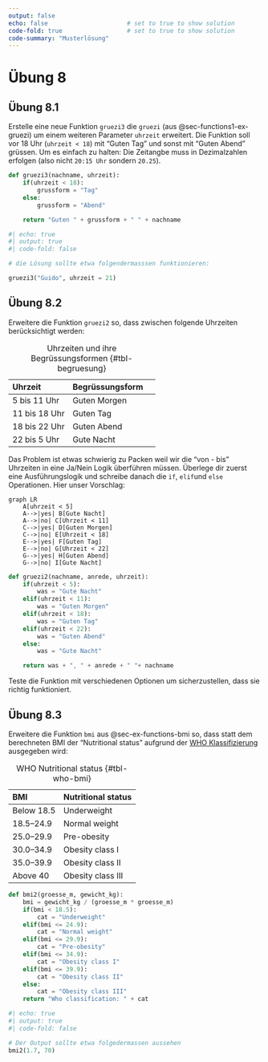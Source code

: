 ```yaml
---
output: false
echo: false                      # set to true to show solution
code-fold: true                  # set to true to show solution
code-summary: "Musterlösung"    
---
```


# Übung 8

## Übung 8.1 {#sec-ex-ifelse-gruezi2}

Erstelle eine neue Funktion `gruezi3` die `gruezi` (aus @sec-functions1-ex-gruezi) um einem weiteren Parameter `uhrzeit` erweitert. Die Funktion soll vor 18 Uhr (`uhrzeit < 18`) mit "Guten Tag" und sonst mit "Guten Abend" grüssen. Um es einfach zu halten: Die Zeitangbe muss in Dezimalzahlen erfolgen (also nicht `20:15 Uhr` sondern `20.25`).

```python
def gruezi3(nachname, uhrzeit):
    if(uhrzeit < 18):
        grussform = "Tag"
    else:
        grussform = "Abend"

    return "Guten " + grussform + " " + nachname
```

```python
#| echo: true
#| output: true
#| code-fold: false

# die Lösung sollte etwa folgendermasssen funktionieren:

gruezi3("Guido", uhrzeit = 21)
```

## Übung 8.2

Erweitere die Funktion `gruezi2` so, dass zwischen folgende Uhrzeiten berücksichtigt werden:

| Uhrzeit  | Begrüssungsform | 
|:---|:---|:---|
| 5 bis 11 Uhr  | Guten Morgen |
| 11 bis 18 Uhr  | Guten Tag |
| 18 bis 22 Uhr  | Guten Abend |
| 22 bis 5 Uhr  | Gute Nacht |

: Uhrzeiten und ihre Begrüssungsformen {#tbl-begruesung}

Das Problem ist etwas schwierig zu Packen weil wir die "von - bis" Uhrzeiten in eine Ja/Nein Logik überführen müssen. Überlege dir zuerst eine Ausführungslogik und schreibe danach die `if`, `elif`und `else` Operationen. Hier unser Vorschlag:



```mermaid
graph LR
    A[uhrzeit < 5] 
    A-->|yes| B[Gute Nacht]
    A-->|no| C[Uhrzeit < 11]
    C-->|yes| D[Guten Morgen]
    C-->|no| E[Uhrzeit < 18]
    E-->|yes| F[Guten Tag]
    E-->|no| G[Uhrzeit < 22]
    G-->|yes| H[Guten Abend]
    G-->|no| I[Gute Nacht]
``` 




```python
def gruezi2(nachname, anrede, uhrzeit):
    if(uhrzeit < 5):
        was = "Gute Nacht"
    elif(uhrzeit < 11):
        was = "Guten Morgen"
    elif(uhrzeit < 18):
        was = "Guten Tag"
    elif(uhrzeit < 22):
        was = "Guten Abend"
    else:
        was = "Gute Nacht"

    return was + ", " + anrede + " "+ nachname
```

Teste die Funktion mit verschiedenen Optionen um sicherzustellen, dass sie richtig funktioniert.

## Übung 8.3

Erweitere die Funktion `bmi` aus @sec-ex-functions-bmi so, dass statt dem berechneten BMI der "Nutritional status" aufgrund der [WHO Klassifizierung](https://www.euro.who.int/en/health-topics/disease-prevention/nutrition/a-healthy-lifestyle/body-mass-index-bmi) ausgegeben wird:

| BMI  | Nutritional status | 
|:---|:---|
| Below 18.5  | Underweight |
| 18.5–24.9  | Normal weight |
| 25.0–29.9  | Pre-obesity |
| 30.0–34.9  | Obesity class I |
| 35.0–39.9  | Obesity class II |
| Above 40  | Obesity class III |

: WHO Nutritional status {#tbl-who-bmi}

```python
def bmi2(groesse_m, gewicht_kg):
    bmi = gewicht_kg / (groesse_m * groesse_m)
    if(bmi < 18.5):
        cat = "Underweight"
    elif(bmi <= 24.9):
        cat = "Normal weight"
    elif(bmi <= 29.9):
        cat = "Pre-obesity"
    elif(bmi <= 34.9):
        cat = "Obesity class I"
    elif(bmi <= 39.9):
        cat = "Obesity class II"
    else:
        cat = "Obesity class III"
    return "Who classification: " + cat
```

```python
#| echo: true
#| output: true
#| code-fold: false

# Der Output sollte etwa folgedermassen aussehen
bmi2(1.7, 70)
```
